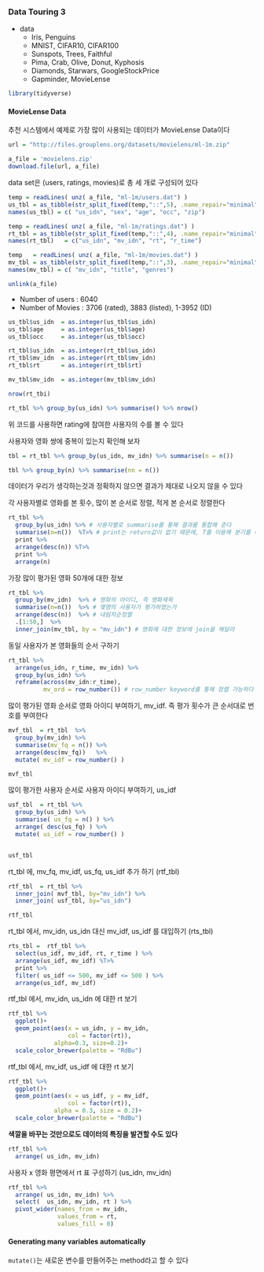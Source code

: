 ### Data Touring 3

- data
  - Iris, Penguins
  - MNIST, CIFAR10, CIFAR100
  - Sunspots, Trees, Faithful
  - Pima, Crab, Olive, Donut, Kyphosis
  - Diamonds, Starwars, GoogleStockPrice
  - Gapminder, MovieLense

```r
library(tidyverse)
```
#### MovieLense Data

추천 시스템에서 예제로 가장 많이 사용되는 데이터가 MovieLense Data이다
```r
url = "http://files.grouplens.org/datasets/movielens/ml-1m.zip"

a_file = 'movielens.zip'
download.file(url, a_file)
```
data set은 (users, ratings, movies)로 총 세 개로 구성되어 있다
```r
temp = readLines( unz( a_file, "ml-1m/users.dat") )
us_tbl = as_tibble(str_split_fixed(temp,"::",5), .name_repair="minimal")
names(us_tbl) = c( "us_idn", "sex", "age", "occ", "zip")

temp = readLines( unz( a_file, "ml-1m/ratings.dat") )
rt_tbl = as_tibble(str_split_fixed(temp,"::",4), .name_repair="minimal")
names(rt_tbl)   = c("us_idn", "mv_idn", "rt", "r_time")

temp   = readLines( unz( a_file, "ml-1m/movies.dat") )
mv_tbl = as_tibble(str_split_fixed(temp,"::",3), .name_repair="minimal")
names(mv_tbl) = c( "mv_idn", "title", "genres")

unlink(a_file)
```
- Number of users : 6040
- Number of Movies : 3706 (rated), 3883 (listed), 1-3952 (ID)
```r
us_tbl$us_idn  = as.integer(us_tbl$us_idn)
us_tbl$age     = as.integer(us_tbl$age)
us_tbl$occ     = as.integer(us_tbl$occ)

rt_tbl$us_idn  = as.integer(rt_tbl$us_idn)
rt_tbl$mv_idn  = as.integer(rt_tbl$mv_idn)
rt_tbl$rt      = as.integer(rt_tbl$rt)

mv_tbl$mv_idn  = as.integer(mv_tbl$mv_idn)
```
```r
nrow(rt_tbi)
```


```r
rt_tbl %>% group_by(us_idn) %>% summarise() %>% nrow()
```
위 코드를 사용하면 rating에 참여한 사용자의 수를 볼 수 있다

사용자와 영화 쌍에 중복이 있는지 확인해 보자
```r
tbl = rt_tbl %>% group_by(us_idn, mv_idn) %>% summarise(n = n())
```
```r
tbl %>% group_by(n) %>% summarise(nn = n())
```
데이터가 우리가 생각하는것과 정확하지 않으면 결과가 제대로 나오지 않을 수 있다

각 사용자별로 영화를 본 횟수, 많이 본 순서로 정렬, 적게 본 순서로 정렬한다
```r
rt_tbl %>%
  group_by(us_idn) %>% # 사용자별로 summarise를 통해 결과를 통합해 준다
  summarise(n=n())  %T>% # print는 return값이 없기 때문에, T를 이용해 분기를 해 주어 그 다음 method로 넘긴다
  print %>%
  arrange(desc(n)) %T>%
  print %>%
  arrange(n)
```
가장 많이 평가된 영화 50개에 대한 정보
```r
rt_tbl %>%
  group_by(mv_idn)  %>% # 영화의 아이디, 즉 영화제목
  summarise(n=n())  %>% # 몇명의 사용자가 평가하였는가
  arrange(desc(n))  %>% # 내림차순정렬
  .[1:50,]  %>%
  inner_join(mv_tbl, by = "mv_idn") # 영화에 대한 정보에 join을 해달라
```
동일 사용자가 본 영화들의 순서 구하기
```r
rt_tbl %>%
  arrange(us_idn, r_time, mv_idn) %>%
  group_by(us_idn) %>%
  reframe(across(mv_idn:r_time),
          mv_ord = row_number()) # row_number keyword를 통해 정렬 가능하다
```

많이 평가된 영화 순서로 영화 아이디 부여하기, mv_idf. 즉 평가 횟수가 큰 순서대로 번호를 부여한다

```r
mvf_tbl  = rt_tbl  %>%
  group_by(mv_idn) %>%
  summarise(mv_fq = n()) %>%
  arrange(desc(mv_fq))   %>%
  mutate( mv_idf = row_number() )

mvf_tbl
```
많이 평가한 사용자 순서로 사용자 아이디 부여하기, us_idf
```r
usf_tbl  = rt_tbl %>%
  group_by(us_idn) %>%
  summarise( us_fq = n() ) %>%
  arrange( desc(us_fq) ) %>%
  mutate( us_idf = row_number() )


usf_tbl
```
rt_tbl 에, mv_fq, mv_idf, us_fq, us_idf 추가 하기 (rtf_tbl)
```r
rtf_tbl  = rt_tbl %>%
  inner_join( mvf_tbl, by="mv_idn") %>%
  inner_join( usf_tbl, by="us_idn")

rtf_tbl
```
rt_tbl 에서, mv_idn, us_idn 대신 mv_idf, us_idf 를 대입하기 (rts_tbl)
```r
rts_tbl =  rtf_tbl %>%
  select(us_idf, mv_idf, rt, r_time ) %>%
  arrange(us_idf, mv_idf) %T>%
  print %>%
  filter( us_idf <= 500, mv_idf <= 500 ) %>%
  arrange(us_idf, mv_idf)
```

rtf_tbl 에서, mv_idn, us_idn 에 대한 rt 보기

```r
rtf_tbl %>%
  ggplot()+
  geom_point(aes(x = us_idn, y = mv_idn,
                 col = factor(rt)),
             alpha=0.3, size=0.2)+
  scale_color_brewer(palette = "RdBu")
```
rtf_tbl 에서, mv_idf, us_idf 에 대한 rt 보기
```r
rtf_tbl %>%
  ggplot()+
  geom_point(aes(x = us_idf, y = mv_idf,
                 col = factor(rt)),
             alpha = 0.3, size = 0.2)+
  scale_color_brewer(palette = "RdBu")
```
**색깔을 바꾸는 것만으로도 데이터의 특징을 발견할 수도 있다**
```r
rtf_tbl %>%
  arrange( us_idn, mv_idn)
```
사용자 x 영화 평면에서 rt 표 구성하기 (us_idn, mv_idn)
```r
rtf_tbl %>%
  arrange( us_idn, mv_idn) %>%
  select(  us_idn, mv_idn, rt ) %>%
  pivot_wider(names_from = mv_idn,
              values_from = rt,
              values_fill = 0)
```

#### Generating many variables automatically

`mutate()`는 새로운 변수를 만들어주는 method라고 할 수 있다